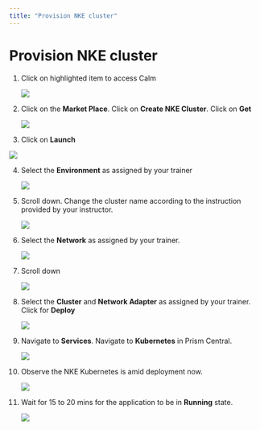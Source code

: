 ```yaml
---
title: "Provision NKE cluster"
---
```


# Provision NKE cluster

1.	Click on highlighted item to access Calm

    ![](images/nke1.png)

2.  Click on the **Market Place**.  Click on **Create NKE Cluster**.  Click on **Get**

    ![](images/nke2.png)

3.  Click on **Launch**

   ![](images/nke3.png)

4.	Select the **Environment** as assigned by your trainer

    ![](images/nke4.png)

5.	Scroll down.  Change the cluster name according to the instruction provided by your instructor.

    ![](images/nke5.png)

6.  Select the **Network** as assigned by your trainer.

    ![](images/nke6.png)

7.	Scroll down

    ![](images/nke7.png)   

8.	Select the **Cluster** and **Network Adapter** as assigned by your trainer.  Click for **Deploy** 

    ![](images/nke8.png)

9.	Navigate to **Services**. Navigate to **Kubernetes** in Prism Central.

    ![](images/nke9.png)

10.	Observe the NKE Kubernetes is amid deployment now.

    ![](images/nke10.png)

11. Wait for 15 to 20 mins for the application to be in **Running** state.

    ![](images/nke11.png)

